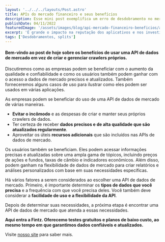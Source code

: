 ```yaml
---
layout: '../../../layouts/Post.astro'
title: APIs do mercado financeiro e seus benefícios
description: Esse mini post exemplifica um erro de desdobramento no mercado
publishDate: 04/11/2022
featuredImage: '/assets/images/blog/api-mercado-financeiro-beneficios/api_sources.png'
excerpt: 'É grande o impacto na reputação dos aplicativos e nos investimentos dos usuários.'
tags: ['Desdobramentos, splits']
---
```


#### Bem-vindo ao post de hoje sobre os benefícios de usar uma API de dados de mercado em vez de criar e gerenciar crawlers próprios. 
Discutiremos como as empresas podem se beneficiar com o aumento da qualidade e confiabilidade e como os usuários também podem ganhar com o acesso a dados de mercado precisos e atualizados. Também forneceremos alguns casos de uso para ilustrar como eles podem ser usados ​​em várias aplicações.

As empresas podem se beneficiar do uso de uma API de dados de mercado de várias maneiras. 
- **Evitar o incômodo** e as despesas de criar e manter seus próprios crawlers de dados. 
- Ter certeza de receber **dados precisos e de alta qualidade que são atualizados regularmente**. 
- Aproveitar os úteis **recursos adicionais** que são incluídos nas APIs de dados de mercado.

Os usuários também se beneficiam. Eles podem acessar informações precisas e atualizadas sobre uma ampla gama de tópicos, incluindo preços de ações e fundos, taxas de câmbio e indicadores econômicos. Além disso, podem ganham na flexibilidade de dados de mercado para criar relatórios e análises personalizados com base em suas necessidades específicas.

Há vários fatores a serem considerados ao escolher uma API de dados de mercado. Primeiro, é importante determinar os **tipos de dados que você precisa** e a frequência com que você precisa deles. Você também deve considerar a **facilidade de uso e a flexibilidade da API**.

Depois de determinar suas necessidades, a próxima etapa é encontrar uma API de dados de mercado que atenda a essas necessidades. 

**Aqui entra a Fintz. Oferecemo testes gratuitos e planos de baixo custo, ao mesmo tempo em que garantimos dados confiáveis e atualizados.**

Visite [nosso site](www.fintz.com.br) para saber mais.
